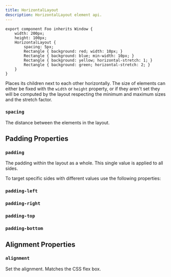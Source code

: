 ```yaml
---
title: HorizontalLayout
description: HorizontalLayout element api.
---
```


```slint
export component Foo inherits Window {
    width: 200px;
    height: 100px;
    HorizontalLayout {
        spacing: 5px;
        Rectangle { background: red; width: 10px; }
        Rectangle { background: blue; min-width: 10px; }
        Rectangle { background: yellow; horizontal-stretch: 1; }
        Rectangle { background: green; horizontal-stretch: 2; }
    }
}
```

Places its children next to each other horizontally.
The size of elements can either be fixed with the `width` or `height` property, or if they aren't set
they will be computed by the layout respecting the minimum and maximum sizes and the stretch factor.

### `spacing`
<SlintProperty propName="spacing" typeName="length">
The distance between the elements in the layout.
</SlintProperty>

## Padding Properties
### `padding`
<SlintProperty propName="padding" typeName="length">
The padding within the layout as a whole. This single value is applied to all sides.
</SlintProperty>

To target specific sides with different values use the following properties:
### `padding-left`
<SlintProperty propName="padding-left" typeName="length"/>

### `padding-right`
<SlintProperty propName="padding-right" typeName="length"/>

### `padding-top`
<SlintProperty propName="padding-top" typeName="length"/>

### `padding-bottom`
<SlintProperty propName="padding-bottom" typeName="length"/>

## Alignment Properties
### `alignment`
<SlintProperty propName="alignment" typeName="enum" enumName="LayoutAlignment">
Set the alignment. Matches the CSS flex box.
</SlintProperty>
